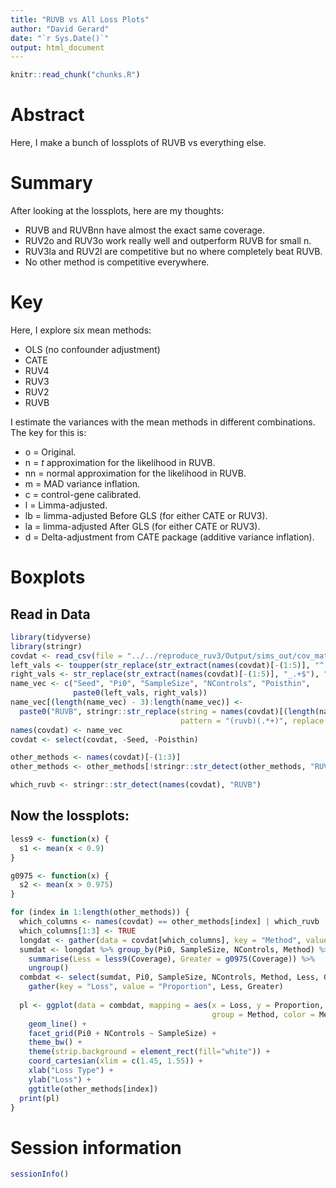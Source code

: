 ```yaml
---
title: "RUVB vs All Loss Plots"
author: "David Gerard"
date: "`r Sys.Date()`"
output: html_document
---
```


<!-- The file analysis/chunks.R contains chunks that define default settings
shared across the workflowr files. -->
```r
knitr::read_chunk("chunks.R")
```

# Abstract

Here, I make a bunch of lossplots of RUVB vs everything else.

# Summary
After looking at the lossplots, here are my thoughts:

* RUVB and RUVBnn have almost the exact same coverage.
* RUV2o and RUV3o work really well and outperform RUVB for small n.
* RUV3la and RUV2l are competitive but no where completely beat RUVB.
* No other method is competitive everywhere.

# Key

Here, I explore six mean methods:

* OLS (no confounder adjustment)
* CATE
* RUV4
* RUV3
* RUV2
* RUVB

I estimate the variances with the mean methods in different combinations. The key for this is:

* o = Original.
* n = $t$ approximation for the likelihood in RUVB.
* nn = normal approximation for the likelihood in RUVB.
* m = MAD variance inflation.
* c = control-gene calibrated.
* l = Limma-adjusted.
* lb = limma-adjusted Before GLS (for either CATE or RUV3).
* la = limma-adjusted After GLS (for either CATE or RUV3).
* d = Delta-adjustment from CATE package (additive variance inflation).

# Boxplots

## Read in Data

```r
library(tidyverse)
library(stringr)
covdat <- read_csv(file = "../../reproduce_ruv3/Output/sims_out/cov_mat2.csv")
left_vals <- toupper(str_replace(str_extract(names(covdat)[-(1:5)], "^.+_"), "_", ""))
right_vals <- str_replace(str_extract(names(covdat)[-(1:5)], "_.+$"), "_", "")
name_vec <- c("Seed", "Pi0", "SampleSize", "NControls", "Poisthin",
              paste0(left_vals, right_vals))
name_vec[(length(name_vec) - 3):length(name_vec)] <-
  paste0("RUVB", stringr::str_replace(string = names(covdat)[(length(name_vec) - 3):length(name_vec)],
                                      pattern = "(ruvb)(.*+)", replace = "\\2"))
names(covdat) <- name_vec
covdat <- select(covdat, -Seed, -Poisthin)

other_methods <- names(covdat)[-(1:3)]
other_methods <- other_methods[!stringr::str_detect(other_methods, "RUVB")]

which_ruvb <- stringr::str_detect(names(covdat), "RUVB")
```

## Now the lossplots:

```r
less9 <- function(x) {
  s1 <- mean(x < 0.9)
}

g0975 <- function(x) {
  s2 <- mean(x > 0.975)
}

for (index in 1:length(other_methods)) {
  which_columns <- names(covdat) == other_methods[index] | which_ruvb
  which_columns[1:3] <- TRUE
  longdat <- gather(data = covdat[which_columns], key = "Method", value = "Coverage", -(1:3))
  sumdat <- longdat %>% group_by(Pi0, SampleSize, NControls, Method) %>%
    summarise(Less = less9(Coverage), Greater = g0975(Coverage)) %>%
    ungroup()
  combdat <- select(sumdat, Pi0, SampleSize, NControls, Method, Less, Greater) %>%
    gather(key = "Loss", value = "Proportion", Less, Greater)
  
  pl <- ggplot(data = combdat, mapping = aes(x = Loss, y = Proportion,
                                             group = Method, color = Method)) +
    geom_line() +
    facet_grid(Pi0 + NControls ~ SampleSize) +
    theme_bw() +
    theme(strip.background = element_rect(fill="white")) +
    coord_cartesian(xlim = c(1.45, 1.55)) +
    xlab("Loss Type") +
    ylab("Loss") +
    ggtitle(other_methods[index])
  print(pl)
}
```

# Session information

<!-- Insert the session information into the document -->
```r
sessionInfo()
```
